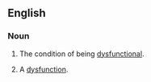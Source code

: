 ==English==

===Noun===
{{en-noun|dysfunctionalities|-}}

#{{uncountable}} The condition of being [[dysfunctional]].
#{{countable}} A [[dysfunction]].